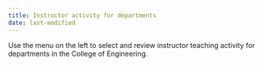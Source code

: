 ```yaml
---
title: Instructor activity for departments
date: last-modified
---
```


Use the menu on the left to select and review instructor teaching activity
for departments in the College of Engineering.

